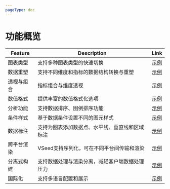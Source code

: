 ```yaml
---
pageType: doc
---
```


# 功能概览

| Feature   | Description                                           | Link                                 |
| ---------- | ---------------------------------------------- | ---------------------------------------- |
| 图表类型   | 支持多种图表类型的快速切换                     | [示例](./intro/chartTypeSwitch.mdx)      |
| 数据重塑   | 支持不同维度和指标的数据结构转换与重塑         | [示例](./intro/dataReshape.mdx)          |
| 透视与组合 | 指标组合与维度透视                             | [示例](./intro/pivotAndCombine.mdx)      |
| 数值格式   | 提供丰富的数值格式化选项                       | [示例](./intro/dataFormat.mdx)           |
| 分析功能   | 支持数据排序、图例排序功能                     | [示例](./intro/dataAnalysis.mdx)         |
| 条件样式   | 基于数据条件设置不同的图元样式                 | [示例](./intro/conditionalStyle.mdx)     |
| 数据标注   | 支持为图表添加数据点、水平线、垂直线和区域标注 | [示例](./intro/annotation.mdx)           |
| 跨平台渲染 | VSeed支持序列化，可在不同平台间传输和渲染      | [示例](./intro/crossPlatformRender.mdx)  |
| 分离式构建 | 支持数据处理与渲染分离，减轻客户端数据处理压力 | [示例](./intro/separateBuild.mdx)        |
| 国际化     | 支持多语言配置和展示                           | [示例](./intro/internationalization.mdx) |
